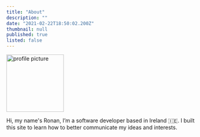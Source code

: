 ```yaml
---
title: "About"
description: ""
date: "2021-02-22T18:50:02.200Z"
thumbnail: null
published: true
listed: false
---
```


<Image src="/assets/about/me.jpg" alt="profile picture" width="150" height="150" />

Hi, my name's Ronan, I’m a software developer based in Ireland 🇮🇪. I built this site to learn how to better communicate my ideas and interests.
